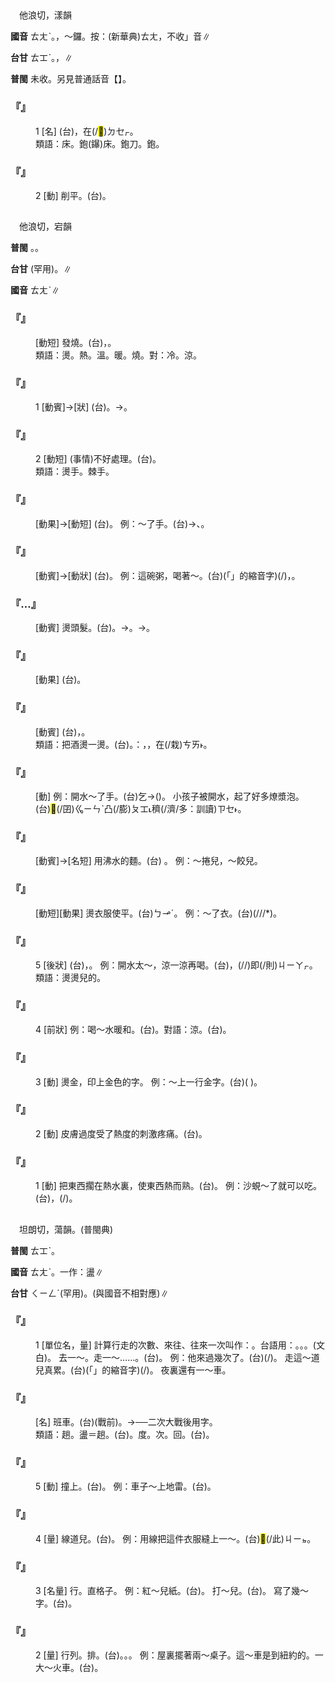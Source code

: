 
=={{ruby|鐋|ㄊㄤˋ}}==

　他浪切，漾韻

'''國音''' <rt>ㄊㄤˋ</rt>。{{ruby|→|ㄊㄤ}}，～鑼。按：(新華典)<rt>ㄊㄤ</rt>，不收{{ruby|「|ㄊㄤˋ}}」音∥

'''台甘''' <rt>ㄊㆲˋ</rt>。{{ruby|砍|ㄎㆰˋ}}{{ruby|剉|ㄘㄜ˪}}，{{ruby|削|ㄒㄧㄚ˪}}{{ruby|平|ㄅㆪˊ}}{{ruby|/|ㄅㆥˊ}}∥

'''普閩''' 未收。另見普通話音【{{ruby|鐋|ㄊㄤ}}】。

    

==='''『{{ruby|鐋|ㄊㄤˋ}}』'''===
:1  [名] (台){{ruby|做|ㄗㄨㆤ˪}}{{ruby|/|ㄗㄜ˪}}{{ruby|木|ㆠㄚㆵ ͘}}{{ruby|丌|ㆤ}}{{ruby|人|ㄌㄤˊ}}，{{ruby|用|ㄧㄥ˫}}{{ruby|/|ㄧㆲ˫}}在(/<mark>&#xf9549;</mark>)<rt>ㄉㆤㆷ</rt>{{ruby|磨|ㆠㄨㄚˊ}}{{ruby|柴|ㄘㄚˊ}}{{ruby|使|ㄙㄨ˪}}{{ruby|<mark>&#xffa56;</mark>|ㄍㄧㆬ}}{{ruby|滑|ㄍㄨㆵ ͘}}{{ruby|丌|ㆤ}}{{ruby|工|ㄍㄤ}}{{ruby|具|ㄍㄨ˫}}。
:類語：{{ruby|搪|ㄊㄤˊ}}床。鉋(鑤)床。鉋刀。鉋{{ruby|子|·ㄗˇ}}。
:
    

==='''『{{ruby|鐋|ㄊㄤˋ}}』'''===
:2  [動] 削平。(台){{ruby|<mark>&#xffbc5;</mark>|ㄎㄠ}}{{ruby|平|ㄅㆥˊ}}{{ruby|/|ㄅㆪˊ}}。
    

=={{ruby|燙|ㄊㄤˋ}}==

　他浪切，宕韻

'''普閩''' {{ruby|(文)|ㄊㆲ˪}}。{{ruby|(白)|ㄊㆭ˪}}。

'''台甘''' {{ruby|(文)|ㄉㆲ˫}}(罕用)。{{ruby|(語)|ㄊㆭ˪}}∥

'''國音''' <rt>ㄊㄤˋ</rt>∥

    

==='''『{{ruby|發|ㄈㄚ}}{{ruby|燙|ㄊㄤˋ}}』'''===
: [動短] 發燒。(台){{ruby|發|ㄏㄨㄚㆵ}}{{ruby|燒|ㄒㄧㄜ}}，{{ruby|發|ㄏㄨㄚㆵ}}{{ruby|熱|ㆢㄧㄚㆵ ͘}}{{ruby|/|ㄌㄧㄚㆵ ͘}}。
:類語：燙。熱。溫。暖。燒。對：冷。涼。
:
    

==='''『{{ruby|燙|ㄊㄤˋ}}{{ruby|手|ㄕㄡˇ}}』'''===
:1  [動賓]→[狀] (台){{ruby|會|ㆤ˫}}{{ruby|/|ㄨㆤ˫}}{{ruby|燙|ㄊㆭ˪}}{{ruby|人|ㄌㄤˊ}}{{ruby|丌|ㆤ}}{{ruby|手|ㄑㄧㄨˋ}}。→{{ruby|誠|ㄐㄧㆩˊ}}{{ruby|燒|ㄒㄧㄜ}}。
    

==='''『{{ruby|燙|ㄊㄤˋ}}{{ruby|手|ㄕㄡˇ}}』'''===
:2  [動短] (事情)不好處理。(台){{ruby|歹|ㄆㄞˋ}}{{ruby|/|ㄆㆮˋ}}{{ruby|處|ㄘㄨˋ}}{{ruby|理|ㄌㄧˋ}}。
:類語：燙手。棘手。
:
    

==='''『{{ruby|燙|ㄊㄤˋ}}{{ruby|傷|ㄕㄤ}}』'''===
: [動果]→[動短] (台){{ruby|燙|ㄊㆭ˪}}{{ruby|著|ㄉㄧㄜㆷ}}{{ruby|傷|ㄒㄧㆲ}}。 例：～了手。(台){{ruby|燙|ㄊㆭ˪}}{{ruby|著|ㄉㄧㄜㆷ}}{{ruby|手|ㄑㄧㄨˋ}}→{{ruby|著|ㄉㄧㄜㆷ ͘}}{{ruby|傷|ㄒㄧㆲ}}、{{ruby|凸|ㄆㆲ˪}}{{ruby|泡|ㄆㄚ˫}}。
    

==='''『{{ruby|燙|ㄊㄤˋ}}{{ruby|嘴|ㄗㄨㄟˇ}}』'''===
: [動賓]→[動狀] (台){{ruby|燙|ㄊㆭ˪}}{{ruby|嘴|ㄘㄨㄧ˪}}。 例：這碗粥，喝著～。(台){{ruby|<mark>&#xffb50;</mark>|ㄐㄧㆵ}}(「{{ruby|此|ㄐㄧˋ}}{{ruby|一|ㄐㄧㆵ ͘}}」的縮音字)(/{{ruby|此|ㄐㄧㆵ}}){{ruby|碗|ㄨㆩˋ}}{{ruby|糜|ㄇㄞˊ}}{{ruby|/|ㄇㄨㄞˊ}}{{ruby|誠|ㄐㄧㆩˊ}}{{ruby|燒|ㄒㄧㄜ}}，{{ruby|食|ㄐㄧㄚㆷ ͘}}{{ruby|著|ㄉㄧㄜㆷ}}{{ruby|會|ㄨㆤ˫}}{{ruby|/|ㆤ˫}}{{ruby|燙|ㄊㆭ˪}}{{ruby|人|·ㄌㄤˊ}}。
    

==='''『{{ruby|燙|ㄊㄤˋ}}…{{ruby|髮|ㄈㄚˇ}}{{ruby|/|ㄈㄚˋ}}』'''===
: [動賓] 燙頭髮。(台){{ruby|熨|ㄨㆵ}}{{ruby|頭|ㄊㄠˊ}}{{ruby|毛|ㄇㆦ}}{{ruby|/|ㄇㆭˊ}}。→{{ruby|捲|ㄍㆭˋ}}{{ruby|頭|ㄊㄠˊ}}{{ruby|毛|ㄇㆦ}}{{ruby|/|ㄇㆭˊ}}。→{{ruby|電|ㄉㄧㄢ˫}}{{ruby|頭|ㄊㄠˊ}}{{ruby|毛|ㄇㆦ}}{{ruby|/|ㄇㆭˊ}}。
    

==='''『{{ruby|燙|ㄊㄤˋ}}{{ruby|<mark>&#xf97ce;</mark>|ㄏㄨˊ}}』'''===
: [動果] (台){{ruby|熨|ㄨㆵ}}{{ruby|斗|ㄉㄠˋ}}{{ruby|傷|ㄒㄧㆫ}}{{ruby|/|ㄒㄧㆧ}}{{ruby|燒|ㄒㄧㄜ}}{{ruby|臭|ㄘㄠ˪}}{{ruby|火|ㄏㆤˋ}}{{ruby|/|ㄏㄨㆤˋ}}{{ruby|/|ㄏㄜˋ}}{{ruby|礁|ㄉㄚ}}{{ruby|去|ㄎㄧ˪}}。
    

==='''『{{ruby|燙|ㄊㄤˋ}}{{ruby|酒|ㄐㄧㄡˇ}}』'''===
: [動賓] (台){{ruby|溫|ㄨㄣ}}{{ruby|燒|ㄒㄧㄜ}}{{ruby|酒|ㄐㄧㄨˋ}}，{{ruby|在|ㄗㄞ˫}}{{ruby|→|ㄘㄞ˫}}{{ruby|燒|ㄒㄧㄜ}}{{ruby|酒|ㄐㄧㄨˋ}}。
:類語：把酒燙一燙。(台){{ruby|酒|ㄐㄧㄨˋ}}{{ruby|共|ㄍㄚ˫}}{{ruby|溫|ㄨㄣ}}{{ruby|付|ㄏㆦ˫}}{{ruby|伊|ㄧ}}{{ruby|燒|ㄒㄧㄜ}}。{{ruby|註|ㄗㄨ˪}}：{{ruby|小|ㄒㄧㄜˋ}}{{ruby|酒|ㄐㄧㄨˋ}}{{ruby|矸|ㄍㄢ}}，{{ruby|貯|ㄉㄨㆤˋ}}{{ruby|/|ㄉㆤˋ}}{{ruby|酒|ㄐㄧㄨˋ}}，在(/栽)<rt>ㄘㄞ˫</rt>{{ruby|站|ㄉㄧㆰ˪}}{{ruby|滾|ㄍㄨㄣˋ}}{{ruby|水|ㄗㄨㄧˋ}}{{ruby|內|ㄌㄞ˫}}{{ruby|溫|ㄨㄣ}}{{ruby|燒|ㄒㄧㄜ}}。
:
    

==='''『{{ruby|燙|ㄊㄤˋ}}{{ruby|著|ㄓㄠˊ}}』'''===
: [動] 例：開水～了手。(台){{ruby|手|ㄑㄧㄨˋ}}乞→{{ruby|去|ㄎㄧ˪}}({{ruby|付|ㄏㆦ˫}}{{ruby|滾|ㄍㄨㄣˋ}}{{ruby|水|ㄗㄨㄧˋ}}){{ruby|燙|ㄊㆭ˪}}{{ruby|著|ㄉㄧㄜㆷ}}。 小孩子被開水{{ruby|～|ㄓㄠˊ}}，起了好多燎漿泡。(台)<mark>&#xffb51;</mark>(/囝)<rt>ㆣㄧㄣˋ</rt>{{ruby|仔|ㄚ}}{{ruby|付|ㄏㆦ˫}}{{ruby|滾|ㄍㄨㄣˋ}}{{ruby|水|ㄗㄨㄧˋ}}{{ruby|燙|ㄊㆭ˪}}{{ruby|一|ㄐㄧㆵ ͘}}{{ruby|下|·ㆤ˫}}凸(/膨)<rt>ㄆㆲ˪</rt>{{ruby|真|ㄐㄧㄣ}}穧(/濟/多：訓讀)<rt>ㄗㆤ˫</rt>{{ruby|/|ㄗㄨㆤ˫}}{{ruby|泡|ㄆㄚ˫}}。
    

==='''『{{ruby|燙|ㄊㄤˋ}}{{ruby|麵|ㄇㄧㄢˋ}}』'''===
: [動賓]→[名短] 用沸水{{ruby|和|ㄏㄨㄛˋ}}的麵。(台){{ruby|用|ㄧㄥ˫}}{{ruby|/|ㄧㆲ˫}}{{ruby|滾|ㄍㄨㄣˋ}}{{ruby|水|ㄗㄨㄧˋ}}{{ruby|摻|ㄑㄧㄠ}}{{ruby|丌|ㆤ}} {{ruby|麵|ㄇㄧ˫}}。 例：～捲兒，～餃兒。
    

==='''『{{ruby|燙|ㄊㄤˋ}}{{ruby|平|ㄆㄧㄥˊ}}』'''===
: [動短][動果] 燙衣服使平。(台){{ruby|熨|ㄨㆵ}}{{ruby|平|ㄅㆥˊ}}{{ruby|平|ㄅㆥˊ}}{{ruby|/|ㄅㆪˊ}}<rt>ㄅㆪˊ</rt>。 例：～了衣{{ruby|服|ㄈㄨ}}。(台){{ruby|衫|ㄙㆩ}}{{ruby|熨|ㄨㆵ}}{{ruby|直|ㄉㄧㆵ ͘}}{{ruby|直|ㄉㄧㆵ ͘}}(/{{ruby|平|ㄅㆥˊ}}{{ruby|平|ㄅㆥˊ}}/{{ruby|平|ㄅㆪˊ}}{{ruby|棒|ㄅㄤ˫}}/{{ruby|平|ㄅㆥˊ}}{{ruby|方|ㄅㄤ˫}}*){{ruby|真|ㄐㄧㄣ}}{{ruby|伸|ㄘㄨㄣ}}。
    

==='''『{{ruby|燙|ㄊㄤˋ}}』'''===
:5  [後狀] (台){{ruby|燒|ㄒㄧㄜ}}，{{ruby|會|ㄨㆤ˫}}{{ruby|/|ㆤ˫}}{{ruby|燙|ㄊㆭ˪}}{{ruby|人|·ㄌㄤˊ}}。 例：開水太～，涼一涼再喝。(台){{ruby|滾|ㄍㄨㄣˋ}}{{ruby|水|ㄗㄨㄧˋ}}{{ruby|傷|ㄒㄧㆧ}}{{ruby|/|ㄒㄧㆫ}}{{ruby|燒|ㄒㄧㄜ}}，{{ruby|付|ㄏㆦ˫}}{{ruby|較|ㄎㄚㆷ}}{{ruby|冷|ㄌㄧㄥˋ}}{{ruby|一|ㄐㄧㆵ ͘}}{{ruby|下|·ㆤ˫}}(/{{ruby|回|ㄏㄨㆤˊ}}{{ruby|/|ㄏㆤˊ}}{{ruby|一|ㄐㄧㆵ ͘}}{{ruby|下|·ㆤ˫}}/{{ruby|頓|ㄉㆭ˪}}{{ruby|一|ㄐㄧㆵ ͘}}{{ruby|下|·ㆤ˫}})即(/則)<rt>ㄐㄧㄚㆷ</rt>{{ruby|<mark>&#xffbf1;</mark>|ㄌㄧㆬ}}。
:類語：燙燙兒的。
:
    

==='''『{{ruby|燙|ㄊㄤˋ}}』'''===
:4  [前狀] 例：喝～水暖和。(台){{ruby|<mark>&#xffbf1;</mark>|ㄌㄧㆬ}}{{ruby|燒|ㄒㄧㄜ}}{{ruby|滾|ㄍㄨㄣˋ}}{{ruby|水|ㄗㄨㄧˋ}}{{ruby|身|ㄒㄧㄥ}}{{ruby|軀|ㄎㄨ}}{{ruby|較|ㄎㄚㆷ}}{{ruby|會|ㄨㆤ˫}}{{ruby|/|ㆤ˫}}{{ruby|燒|ㄒㄧㄜ}}{{ruby|暖|ㄌㄨㄢˋ}}{{ruby|→|ㄌㄜ˫}}。對語：涼。(台){{ruby|冷|ㄌㄧㄥˋ}}。
    

==='''『{{ruby|燙|ㄊㄤˋ}}』'''===
:3  [動] 燙金，印上金色的字。 例：～上一行金字。(台)({{ruby|用|ㄧㄥ˫}}{{ruby|/|ㄧㆲ˫}}{{ruby|燙|ㄊㆭ˪}}{{ruby|金|ㄍㄧㆬ}}{{ruby|丌|ㆤ}} {{ruby|法|ㄏㄨㄚㆵ}}{{ruby|度|ㄉㆦ˫}}){{ruby|印|ㄧㄣ˪}}{{ruby|一|ㄐㄧㆵ ͘}}{{ruby|<mark>&#xffbf6;</mark>|ㄗㄨㄚ˫}}{{ruby|金|ㄍㄧㆬ}}{{ruby|色|ㄒㄧㆤㆶ}}{{ruby|字|ㆢㄧ˫}}{{ruby|/|ㄌㄧ˫}}。
    

==='''『{{ruby|燙|ㄊㄤˋ}}』'''===
:2  [動] 皮膚過度受了熱度的刺激疼痛。(台){{ruby|燙|ㄊㆭ˪}}{{ruby|著|ㄉㄧㄜㆷ}}。
    

==='''『{{ruby|燙|ㄊㄤˋ}}』'''===
:1  [動] 把東西擱在熱水裏，使東西熱而熟。(台){{ruby|燙|ㄊㆭ˪}}。 例：沙蜆～了就可以吃。(台){{ruby|螺|ㄌㄚˊ}}{{ruby|仔|ㄚ}}，{{ruby|燙|ㄊㆭ˪}}{{ruby|一|ㄐㄧㆵ ͘}}{{ruby|下|·ㆤ˫}}{{ruby|著|ㄉㄧㄜㆷ}}(/{{ruby|都|ㄉㄜ˫}}){{ruby|會|ㄨㆤ˫}}{{ruby|/|ㆤ˫}}{{ruby|食|ㄐㄧㄚㆷ ͘}}{{ruby|得|ㄉㄧㆵ}}。
    

=={{ruby|趟|ㄊㄤˋ}}==

　坦朗切，蕩韻。(普閩典)

'''普閩''' <rt>ㄊㆲˋ</rt>。

'''國音''' <rt>ㄊㄤˋ</rt>。一作：盪∥

'''台甘''' <rt>ㄑㄧㄥˊ</rt>{{ruby|、|ㄑㄧㆲ˫}}(罕用)。(與國音不相對應)∥

    

==='''『{{ruby|趟|ㄊㄤˋ}}』'''===
:1  [單位名，量] 計算行走的次數、來往、往來一次叫作：{{ruby|一|ㄧˊ}}{{ruby|趟|ㄊㄤˋ}}。台語用：{{ruby|擺|ㄅㄞˋ}}。{{ruby|<mark>&#xffbf6;</mark>|ㄗㄨㄚ˫}}。{{ruby|過|ㄍㄨㆤ˪}}{{ruby|/|ㄍㆤ˪}}。{{ruby|次|ㄘㄨ˪}}{{ruby|回|ㄏㄨㆤˊ}}(文白)。 去一～。走一～……。(台){{ruby|去|ㄎㄧ˪}}{{ruby|行|ㄍㄧㆩˊ}}{{ruby|一|ㄐㄧㆵ ͘}}{{ruby|<mark>&#xffbf6;</mark>|ㄗㄨㄚ˫}}。 例：他來過幾次了。(台){{ruby|伊|ㄧ}}{{ruby|有|ㄨ˫}}{{ruby|來|ㄌㄞˊ}}{{ruby|幾|ㄍㄧˋ}}{{ruby|/|ㄍㄨㄧˋ}}{{ruby|若|ㄋㄚ˫}}{{ruby|畷|ㆡㄨㄚ˫}}(/{{ruby|擺|ㄅㄞˋ}})。 走這～道兒真累。(台){{ruby|行|ㄍㄧㆩˊ}}{{ruby|<mark>&#xffb50;</mark>|ㄐㄧㆵ}}(「{{ruby|此|ㄐㄧˋ}}{{ruby|一|ㄐㄧㆵ ͘}}」的縮音字)(/{{ruby|此|ㄐㄧㆵ}}){{ruby|<mark>&#xffbf6;</mark>|ㄗㄨㄚ˫}}{{ruby|路|ㄌㆦ˫}}{{ruby|真|ㄐㄧㄣ}}{{ruby|<mark>&#xf906d;</mark>|ㄊㄧㆰˋ}}。 夜裏還有一～車。
    

==='''『{{ruby|趟|ㄊㄤˋ}}{{ruby|子|·ㄗˇ}}{{ruby|車|ㄔㄜ}}』'''===
: [名] 班車。(台){{ruby|乘|ㄒㄧㄥˊ}}{{ruby|合|ㄍㄚㆴ}}{{ruby|仔|ㄚ}}{{ruby|車|ㄑㄧㄚ}}(戰前)。→{{ruby|定|ㄉㄧㄥ˫}}{{ruby|時|ㄒㄧˊ}}{{ruby|巴|ㄅㄚㆷ}}{{ruby|士|ㄙㄨㆷ}}──二次大戰後用字。
:類語：趟。盪＝趟。(台){{ruby|畷|ㄗㄨㄚ˫}}。度。次。回。(台){{ruby|擺|ㄅㄞˋ}}。
:
    

==='''『{{ruby|趟|ㄊㄤˋ}}』'''===
:5  [動] 撞上。(台){{ruby|<mark>&#xffad2;</mark>|ㄌㆲ˪}}{{ruby|著|ㄉㄧㄜㆷ}}。 例：車子～上地雷。(台){{ruby|車|ㄑㄧㄚ}}{{ruby|<mark>&#xffad2;</mark>|ㄌㆲ˪}}{{ruby|著|ㄉㄧㄜㆷ}}{{ruby|地|ㄉㄨㆤ˫}}{{ruby|/|ㄉㆤ˫}}{{ruby|雷|ㄌㄨㄧˊ}}。
    

==='''『{{ruby|趟|ㄊㄤˋ}}』'''===
:4  [量] 線道兒。(台){{ruby|線|ㄙㄨㆩ˪}}{{ruby|<mark>&#xffbf6;</mark>|ㄗㄨㄚ˫}}。 例：用線把這件衣服縫上一～。(台){{ruby|用|ㄧㆲ˫}}{{ruby|線|ㄙㄨㆩ˪}}{{ruby|共|ㄍㄚ˫}}<mark>&#xffb50;</mark>(/此)<rt>ㄐㄧㆵ</rt>{{ruby|領|ㄋㄧㄚˋ}}{{ruby|衫|ㄙㆩ}}{{ruby|縫|ㄅㄤˊ}}{{ruby|一|ㄐㄧㆵ ͘}}{{ruby|<mark>&#xffbf6;</mark>|ㄗㄨㄚ˫}}。
    

==='''『{{ruby|趟|ㄊㄤˋ}}』'''===
:3  [名量] 行。直格子。 例：紅～兒紙。(台){{ruby|紅|ㄤˊ}}{{ruby|格|ㄍㆤㆷ}}{{ruby|仔|ㄚ}}{{ruby|紙|ㄗㄨㄚˋ}}。 打～兒。(台){{ruby|界|ㄍㄞ˪}}{{ruby|格|ㄍㆤㆷ}}{{ruby|仔|ㄚ}}。 寫了幾～字。(台){{ruby|寫|ㄒㄧㄚˋ}}{{ruby|幾|ㄍㄨㄧˋ}}{{ruby|<mark>&#xffbf6;</mark>|ㄗㄨㄚ˫}}{{ruby|仔|ㄚ}}{{ruby|字|ㆢㄧ˫}}{{ruby|/|ㄌㄧ˫}}。
    

==='''『{{ruby|趟|ㄊㄤˋ}}』'''===
:2  [量] 行列。排。(台){{ruby|列|ㄌㄧㄚㆵ ͘}}。{{ruby|<mark>&#xffbf6;</mark>|ㄗㄨㄚ˫}}。{{ruby|排|ㄅㄞˊ}}。 例：屋裏擺著兩～桌子。這～車是到紐約的。一大～火車。(台){{ruby|一|ㄐㄧㆵ ͘}}{{ruby|大|ㄉㄨㄚ˫}}{{ruby|列|ㄌㄧㄚㆵ ͘}}{{ruby|火|ㄏㄨㆤˋ}}{{ruby|/|ㄏㆤˋ}}{{ruby|/|ㄏㄜˋ}}{{ruby|車|ㄑㄧㄚ}}。
    
